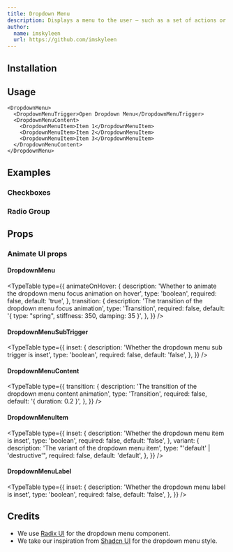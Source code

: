 ```yaml
---
title: Dropdown Menu
description: Displays a menu to the user — such as a set of actions or functions — triggered by a button.
author:
  name: imskyleen
  url: https://github.com/imskyleen
---
```


<ComponentPreview name="radix-dropdown-menu-demo" />

## Installation

<ComponentInstallation name="radix-dropdown-menu" />

## Usage

```tsx
<DropdownMenu>
  <DropdownMenuTrigger>Open Dropdown Menu</DropdownMenuTrigger>
  <DropdownMenuContent>
    <DropdownMenuItem>Item 1</DropdownMenuItem>
    <DropdownMenuItem>Item 2</DropdownMenuItem>
    <DropdownMenuItem>Item 3</DropdownMenuItem>
  </DropdownMenuContent>
</DropdownMenu>
```

## Examples

### Checkboxes

<ComponentPreview name="radix-dropdown-menu-checkboxes-demo" />

### Radio Group

<ComponentPreview name="radix-dropdown-menu-radio-group-demo" />

## Props

<div className="flex flex-row gap-x-3">
  <ExternalLink
    href="https://www.radix-ui.com/primitives/docs/components/dropdown-menu"
    text="Docs"
  />
  <ExternalLink
    href="https://www.radix-ui.com/primitives/docs/components/dropdown-menu#api-reference"
    text="API Reference"
  />
</div>

### Animate UI props

#### DropdownMenu

<TypeTable
  type={{
    animateOnHover: {
      description:
        'Whether to animate the dropdown menu focus animation on hover',
      type: 'boolean',
      required: false,
      default: 'true',
    },
    transition: {
      description: 'The transition of the dropdown menu focus animation',
      type: 'Transition',
      required: false,
      default: '{ type: "spring", stiffness: 350, damping: 35 }',
    },
  }}
/>

#### DropdownMenuSubTrigger

<TypeTable
  type={{
    inset: {
      description: 'Whether the dropdown menu sub trigger is inset',
      type: 'boolean',
      required: false,
      default: 'false',
    },
  }}
/>

#### DropdownMenuContent

<TypeTable
  type={{
    transition: {
      description: 'The transition of the dropdown menu content animation',
      type: 'Transition',
      required: false,
      default: '{ duration: 0.2 }',
    },
  }}
/>

#### DropdownMenuItem

<TypeTable
  type={{
    inset: {
      description: 'Whether the dropdown menu item is inset',
      type: 'boolean',
      required: false,
      default: 'false',
    },
    variant: {
      description: 'The variant of the dropdown menu item',
      type: "'default' | 'destructive'",
      required: false,
      default: 'default',
    },
  }}
/>

#### DropdownMenuLabel

<TypeTable
  type={{
    inset: {
      description: 'Whether the dropdown menu label is inset',
      type: 'boolean',
      required: false,
      default: 'false',
    },
  }}
/>

## Credits

- We use [Radix UI](https://www.radix-ui.com/primitives/docs/components/dropdown-menu) for the dropdown menu component.
- We take our inspiration from [Shadcn UI](https://ui.shadcn.com/docs/components/dropdown-menu) for the dropdown menu style.
